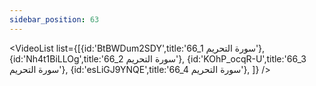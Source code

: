 ```yaml
---
sidebar_position: 63
---
```


<VideoList list={[{id:'BtBWDum2SDY',title:'66_1 سورة التحريم'},
{id:'Nh4t1BiLLOg',title:'66_2 سورة التحريم'},
{id:'KOhP_ocqR-U',title:'66_3 سورة التحريم'},
{id:'esLiGJ9YNQE',title:'66_4 سورة التحريم'},
]}
/>
